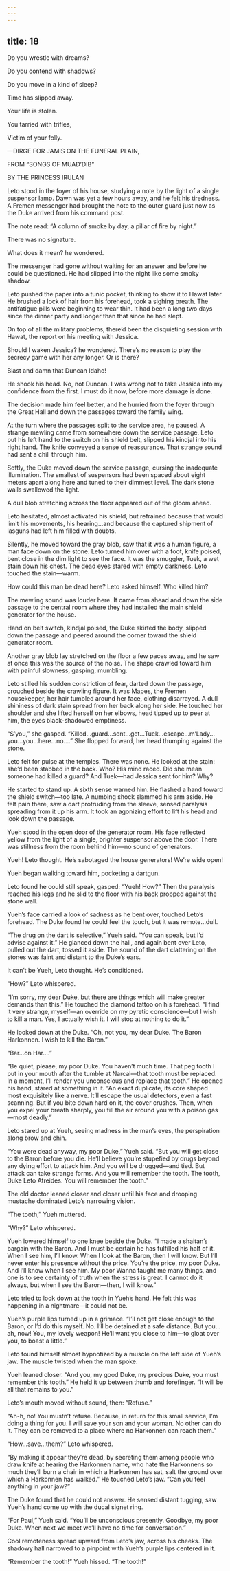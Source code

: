```yaml
---
---
---
```

title: 18
---




Do you wrestle with dreams?

Do you contend with shadows?

Do you move in a kind of sleep?

Time has slipped away.

Your life is stolen.

You tarried with trifles,

Victim of your folly.

—DIRGE FOR JAMIS ON THE FUNERAL PLAIN,

FROM “SONGS OF MUAD’DIB”

BY THE PRINCESS IRULAN



Leto stood in the foyer of his house, studying a note by the light of a single suspensor lamp. Dawn was yet a few hours away, and he felt his tiredness. A Fremen messenger had brought the note to the outer guard just now as the Duke arrived from his command post.

The note read: “A column of smoke by day, a pillar of fire by night.”

There was no signature.

What does it mean? he wondered.

The messenger had gone without waiting for an answer and before he could be questioned. He had slipped into the night like some smoky shadow.

Leto pushed the paper into a tunic pocket, thinking to show it to Hawat later. He brushed a lock of hair from his forehead, took a sighing breath. The antifatigue pills were beginning to wear thin. It had been a long two days since the dinner party and longer than that since he had slept.

On top of all the military problems, there’d been the disquieting session with Hawat, the report on his meeting with Jessica.

Should I waken Jessica? he wondered. There’s no reason to play the secrecy game with her any longer. Or is there?

Blast and damn that Duncan Idaho!

He shook his head. No, not Duncan. I was wrong not to take Jessica into my confidence from the first. I must do it now, before more damage is done.

The decision made him feel better, and he hurried from the foyer through the Great Hall and down the passages toward the family wing.

At the turn where the passages split to the service area, he paused. A strange mewling came from somewhere down the service passage. Leto put his left hand to the switch on his shield belt, slipped his kindjal into his right hand. The knife conveyed a sense of reassurance. That strange sound had sent a chill through him.

Softly, the Duke moved down the service passage, cursing the inadequate illumination. The smallest of suspensors had been spaced about eight meters apart along here and tuned to their dimmest level. The dark stone walls swallowed the light.

A dull blob stretching across the floor appeared out of the gloom ahead.

Leto hesitated, almost activated his shield, but refrained because that would limit his movements, his hearing…and because the captured shipment of lasguns had left him filled with doubts.

Silently, he moved toward the gray blob, saw that it was a human figure, a man face down on the stone. Leto turned him over with a foot, knife poised, bent close in the dim light to see the face. It was the smuggler, Tuek, a wet stain down his chest. The dead eyes stared with empty darkness. Leto touched the stain—warm.

How could this man be dead here? Leto asked himself. Who killed him?

The mewling sound was louder here. It came from ahead and down the side passage to the central room where they had installed the main shield generator for the house.

Hand on belt switch, kindjal poised, the Duke skirted the body, slipped down the passage and peered around the corner toward the shield generator room.

Another gray blob lay stretched on the floor a few paces away, and he saw at once this was the source of the noise. The shape crawled toward him with painful slowness, gasping, mumbling.

Leto stilled his sudden constriction of fear, darted down the passage, crouched beside the crawling figure. It was Mapes, the Fremen housekeeper, her hair tumbled around her face, clothing disarrayed. A dull shininess of dark stain spread from her back along her side. He touched her shoulder and she lifted herself on her elbows, head tipped up to peer at him, the eyes black-shadowed emptiness.

“S’you,” she gasped. “Killed…guard…sent…get…Tuek…escape…m’Lady…you…you…here…no….” She flopped forward, her head thumping against the stone.

Leto felt for pulse at the temples. There was none. He looked at the stain: she’d been stabbed in the back. Who? His mind raced. Did she mean someone had killed a guard? And Tuek—had Jessica sent for him? Why?

He started to stand up. A sixth sense warned him. He flashed a hand toward the shield switch—too late. A numbing shock slammed his arm aside. He felt pain there, saw a dart protruding from the sleeve, sensed paralysis spreading from it up his arm. It took an agonizing effort to lift his head and look down the passage.

Yueh stood in the open door of the generator room. His face reflected yellow from the light of a single, brighter suspensor above the door. There was stillness from the room behind him—no sound of generators.

Yueh! Leto thought. He’s sabotaged the house generators! We’re wide open!

Yueh began walking toward him, pocketing a dartgun.

Leto found he could still speak, gasped: “Yueh! How?” Then the paralysis reached his legs and he slid to the floor with his back propped against the stone wall.

Yueh’s face carried a look of sadness as he bent over, touched Leto’s forehead. The Duke found he could feel the touch, but it was remote…dull.

“The drug on the dart is selective,” Yueh said. “You can speak, but I’d advise against it.” He glanced down the hall, and again bent over Leto, pulled out the dart, tossed it aside. The sound of the dart clattering on the stones was faint and distant to the Duke’s ears.

It can’t be Yueh, Leto thought. He’s conditioned.

“How?” Leto whispered.

“I’m sorry, my dear Duke, but there are things which will make greater demands than this.” He touched the diamond tattoo on his forehead. “I find it very strange, myself—an override on my pyretic conscience—but I wish to kill a man. Yes, I actually wish it. I will stop at nothing to do it.”

He looked down at the Duke. “Oh, not you, my dear Duke. The Baron Harkonnen. I wish to kill the Baron.”

“Bar…on Har….”

“Be quiet, please, my poor Duke. You haven’t much time. That peg tooth I put in your mouth after the tumble at Narcal—that tooth must be replaced. In a moment, I’ll render you unconscious and replace that tooth.” He opened his hand, stared at something in it. “An exact duplicate, its core shaped most exquisitely like a nerve. It’ll escape the usual detectors, even a fast scanning. But if you bite down hard on it, the cover crushes. Then, when you expel your breath sharply, you fill the air around you with a poison gas—most deadly.”

Leto stared up at Yueh, seeing madness in the man’s eyes, the perspiration along brow and chin.

“You were dead anyway, my poor Duke,” Yueh said. “But you will get close to the Baron before you die. He’ll believe you’re stupefied by drugs beyond any dying effort to attack him. And you will be drugged—and tied. But attack can take strange forms. And you will remember the tooth. The tooth, Duke Leto Atreides. You will remember the tooth.”

The old doctor leaned closer and closer until his face and drooping mustache dominated Leto’s narrowing vision.

“The tooth,” Yueh muttered.

“Why?” Leto whispered.

Yueh lowered himself to one knee beside the Duke. “I made a shaitan’s bargain with the Baron. And I must be certain he has fulfilled his half of it. When I see him, I’ll know. When I look at the Baron, then I will know. But I’ll never enter his presence without the price. You’re the price, my poor Duke. And I’ll know when I see him. My poor Wanna taught me many things, and one is to see certainty of truth when the stress is great. I cannot do it always, but when I see the Baron—then, I will know.”

Leto tried to look down at the tooth in Yueh’s hand. He felt this was happening in a nightmare—it could not be.

Yueh’s purple lips turned up in a grimace. “I’ll not get close enough to the Baron, or I’d do this myself. No. I’ll be detained at a safe distance. But you…ah, now! You, my lovely weapon! He’ll want you close to him—to gloat over you, to boast a little.”

Leto found himself almost hypnotized by a muscle on the left side of Yueh’s jaw. The muscle twisted when the man spoke.

Yueh leaned closer. “And you, my good Duke, my precious Duke, you must remember this tooth.” He held it up between thumb and forefinger. “It will be all that remains to you.”

Leto’s mouth moved without sound, then: “Refuse.”

“Ah-h, no! You mustn’t refuse. Because, in return for this small service, I’m doing a thing for you. I will save your son and your woman. No other can do it. They can be removed to a place where no Harkonnen can reach them.”

“How…save…them?” Leto whispered.

“By making it appear they’re dead, by secreting them among people who draw knife at hearing the Harkonnen name, who hate the Harkonnens so much they’ll burn a chair in which a Harkonnen has sat, salt the ground over which a Harkonnen has walked.” He touched Leto’s jaw. “Can you feel anything in your jaw?”

The Duke found that he could not answer. He sensed distant tugging, saw Yueh’s hand come up with the ducal signet ring.

“For Paul,” Yueh said. “You’ll be unconscious presently. Goodbye, my poor Duke. When next we meet we’ll have no time for conversation.”

Cool remoteness spread upward from Leto’s jaw, across his cheeks. The shadowy hall narrowed to a pinpoint with Yueh’s purple lips centered in it.

“Remember the tooth!” Yueh hissed. “The tooth!”